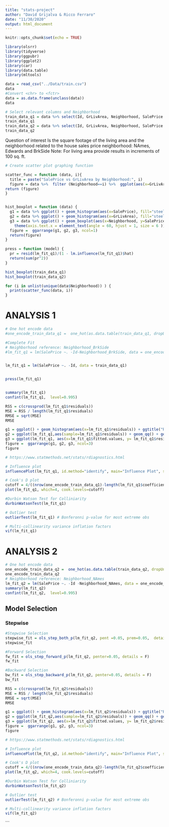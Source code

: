 ```yaml
---
title: "stats-project"
author: "David Grijalva & Ricco Ferraro"
date: "11/30/2020"
output: html_document
---
```


```r
knitr::opts_chunk$set(echo = TRUE)
```



```r
library(olsrr)
library(tidyverse)
library(ggpubr)
library(ggplot2)
library(car)
library(data.table)
library(mltools)
```



```r
data = read_csv("../Data/train.csv")
data
#Convert <chr> to <fctr>
data = as.data.frame(unclass(data))
data
```

```r

# Select relevant columns and Neighborhood
train_data_q1 = data %>% select(Id, GrLivArea, Neighborhood, SalePrice ) %>% filter(Neighborhood == "NAmes" | Neighborhood ==  "Edwards" | Neighborhood ==  "BrkSide") %>% droplevels()
train_data_q1
train_data_q2 = data %>% select(Id, GrLivArea, Neighborhood, SalePrice ) 
train_data_q2
```

Question of interest
Is the square footage of the living area and the neighborhood  related to the house sales price
neighborhood: NAmes, Edwards and BrkSide 
Note:  For living area provide results in increments of 100 sq. ft. 


```r
# Create scatter plot graphing function

scatter_func = function (data, i){
  title = paste("SalePrice vs GrLivArea by Neighborhood:", i)
  figure = data %>%  filter (Neighborhood==i) %>%  ggplot(aes(x=GrLivArea, y= SalePrice)) + geom_point() + scale_y_continuous(labels = function(x) format(x, scientific = FALSE)) +  geom_smooth(formlula="lm") + ggtitle(paste0(title))
return (figure)
}


hist_boxplot = function (data) {
  g1 = data %>% ggplot() + geom_histogram(aes(x=SalePrice), fill="steelblue") + scale_x_continuous(labels = function(x) format(x, scientific = FALSE)) + ggtitle("Histogram of Sale Price")
  g2 = data %>% ggplot() + geom_histogram(aes(x=GrLivArea), fill="steelblue") + scale_x_continuous(labels = function(x) format(x, scientific = FALSE)) + ggtitle("Histogram of Square Footage of the Living Area")
  g3 = data %>% ggplot() + geom_boxplot(aes(x=Neighborhood, y=SalePrice, fill=Neighborhood)) + scale_y_continuous(labels = function(x) format(x, scientific = FALSE)) + ggtitle("Boxplot of Sale Price by Neighborhood") +  
    theme(axis.text.x = element_text(angle = 60, hjust = 1, size = 6 ))
  figure =  ggarrange(g1, g2, g3, ncol=1)
  return(figure)
}

press = function (model) {
  pr = resid(lm_fit_q1)/(1 - lm.influence(lm_fit_q1)$hat)
  return(sum(pr^2))
}


```






```r
hist_boxplot(train_data_q1)
hist_boxplot(train_data_q2)
```

```r
for (i in unlist(unique(data$Neighborhood)) ) {
  print(scatter_func(data, i))
}

```
#	ANALYSIS 1
```r
# One hot encode data
#one_encode_train_data_q1 =  one_hot(as.data.table(train_data_q1, dropUnusedLevels=TRUE))

#Complete Fit
# Neighborhood reference: Neighborhood_BrkSide
#lm_fit_q1 = lm(SalePrice ~. -Id-Neighborhood_BrkSide, data = one_encode_train_data_q1)


lm_fit_q1 = lm(SalePrice ~. -Id, data = train_data_q1)


press(lm_fit_q1)


summary(lm_fit_q1)
confint(lm_fit_q1,  level=0.995)

```




```r

RSS = c(crossprod(lm_fit_q1$residuals))
MSE = RSS / length(lm_fit_q1$residuals)
RMSE = sqrt(MSE)
RMSE

g1 = ggplot() + geom_histogram(aes(x=lm_fit_q1$residuals)) + ggtitle("Residuals Histogram")
g2 = ggplot(lm_fit_q1,aes(sample=lm_fit_q1$residuals)) + geom_qq() + geom_qq_line()  + ggtitle("Residuals QQ Plot")
g3 = ggplot(lm_fit_q1, aes(x=lm_fit_q1$fitted.values, y= lm_fit_q1$residuals)) + geom_point() +  geom_hline(yintercept=0) + xlab( "Predicted Value") + ylab("Residual") +  ggtitle("Residuals vs Predicted")
figure =  ggarrange(g1, g2, g3, ncol=3)
figure

# https://www.statmethods.net/stats/rdiagnostics.html

# Influence plot
influencePlot(lm_fit_q1, id.method="identify", main="Influence Plot", sub="Circle size is proportial to Cook's Distance" )

# Cook's D plot
cutoff = 4/((nrow(one_encode_train_data_q1)-length(lm_fit_q1$coefficients)-2))
plot(lm_fit_q1, which=4, cook.levels=cutoff)

#Durbin Watson Test for Colliniarity
durbinWatsonTest(lm_fit_q1)

# Outlier test
outlierTest(lm_fit_q1) # Bonferonni p-value for most extreme obs

# Multi-collinearity variance inflation factors
vif(lm_fit_q1)

```


#	ANALYSIS 2
```r
# One hot encode data
one_encode_train_data_q2 =  one_hot(as.data.table(train_data_q2, dropUnusedLevels=TRUE))
one_encode_train_data_q2
# Neighborhood reference: Neighborhood_NAmes
lm_fit_q2 = lm(SalePrice ~. -Id -Neighborhood_NAmes, data = one_encode_train_data_q2)
summary(lm_fit_q2)
confint(lm_fit_q2,  level=0.995)
```
## Model Selection
### Stepwise
```r
#Stepwise Selection
stepwise_fit = ols_step_both_p(lm_fit_q2, pent =0.05, prem=0.05,  details = F)
stepwise_fit

```


```r
#Forward Selection
fw_fit = ols_step_forward_p(lm_fit_q2, penter=0.05, details = F)
fw_fit
```

```r
#Backward Selection
bw_fit = ols_step_backward_p(lm_fit_q2, penter=0.05, details = F)
bw_fit

```


```r

RSS = c(crossprod(lm_fit_q2$residuals))
MSE = RSS / length(lm_fit_q2$residuals)
RMSE = sqrt(MSE)
RMSE

g1 = ggplot() + geom_histogram(aes(x=lm_fit_q2$residuals)) + ggtitle("Residuals Histogram")
g2 = ggplot(lm_fit_q2,aes(sample=lm_fit_q2$residuals)) + geom_qq() + geom_qq_line()  + ggtitle("Residuals QQ Pl0t")
g3 = ggplot(lm_fit_q2, aes(x=lm_fit_q2$fitted.values, y= lm_fit_q2$residuals)) + geom_point() +  geom_hline(yintercept=0) + xlab( "Predicted Value") + ylab("Residual") +  ggtitle("Residuals vs Predicted")
figure =  ggarrange(g1, g2, g3, ncol=3)
figure

# https://www.statmethods.net/stats/rdiagnostics.html

# Influence plot
influencePlot(lm_fit_q2, id.method="identify", main="Influence Plot", sub="Circle size is proportial to Cook's Distance" )

# Cook's D plot
cutoff = 4/((nrow(one_encode_train_data_q2)-length(lm_fit_q2$coefficients)-2))
plot(lm_fit_q2, which=4, cook.levels=cutoff)

#Durbin Watson Test for Colliniarity
durbinWatsonTest(lm_fit_q2)

# Outlier test
outlierTest(lm_fit_q2) # Bonferonni p-value for most extreme obs

# Multi-collinearity variance inflation factors
vif(lm_fit_q2)

```

```